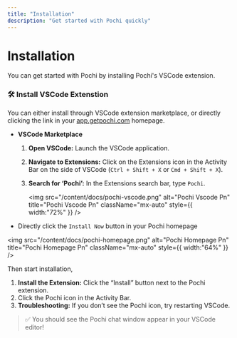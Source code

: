 ```yaml
---
title: "Installation"
description: "Get started with Pochi quickly"
---
```


# **Installation**

You can get started with Pochi by installing Pochi's VSCode extension. 

### **🛠️ Install VSCode Extenstion**

You can either install through VSCode extension marketplace, or directly clicking the link in your [app.getpochi.com](http://app.getpochi.com) homepage.

- **VSCode Marketplace**
  1. **Open VSCode:** Launch the VSCode application.
  2. **Navigate to Extensions:** Click on the Extensions icon in the Activity Bar on the side of VSCode (`Ctrl + Shift + X` or `Cmd + Shift + X`).
  3. **Search for ‘Pochi’:** In the Extensions search bar, type `Pochi`.

     <img
       src="/content/docs/pochi-vscode.png"
       alt="Pochi Vscode Pn"
       title="Pochi Vscode Pn"
       className="mx-auto"
       style={{ width:"72%" }}
     />

<frame name="frame" attributes={{  }}>
  
</frame>

- Directly click the `Install Now` button in your Pochi homepage

<img
  src="/content/docs/pochi-homepage.png"
  alt="Pochi Homepage Pn"
  title="Pochi Homepage Pn"
  className="mx-auto"
  style={{ width:"64%" }}
/>

Then start installation,

1. **Install the Extension:** Click the “Install” button next to the Pochi extension.
2. Click the Pochi icon in the Activity Bar.
3. **Troubleshooting:** If you don’t see the Pochi icon, try restarting VSCode.

> ✅ You should see the Pochi chat window appear in your VSCode editor\!